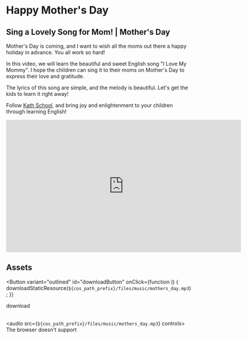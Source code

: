 
# Happy Mother's Day

## Sing a Lovely Song for Mom! | Mother's Day

Mother's Day is coming, and I want to wish all the moms out there a happy holiday in advance. You all work so hard!

In this video, we will learn the beautiful and sweet English song "I Love My Mommy". I hope the children can sing it to their moms on Mother's Day to express their love and gratitude.

The lyrics of this song are simple, and the melody is beautiful. Let's get the kids to learn it right away!

Follow [Kath School](https://space.bilibili.com/20797715), and bring joy and enlightenment to your children through learning English!

<iframe
  src="https://player.bilibili.com/player.html?bvid=BV1Zo4y1x7gE&cid=1&page=1"
  scrolling="no"
  border="0"
  frameborder="no"
  framespacing="0"
  allowfullscreen="true"
  width="640"
  height="360"
></iframe>

## Assets

<Button
  variant="outlined"
  id="downloadButton"
  onClick={function () {
    downloadStaticResource(`${cos_path_prefix}/files/music/mothers_day.mp3`);
  }}
>
  download
</Button>
<br />
<br />

<audio src={`${cos_path_prefix}/files/music/mothers_day.mp3`} controls>
  The browser doesn't support
</audio>